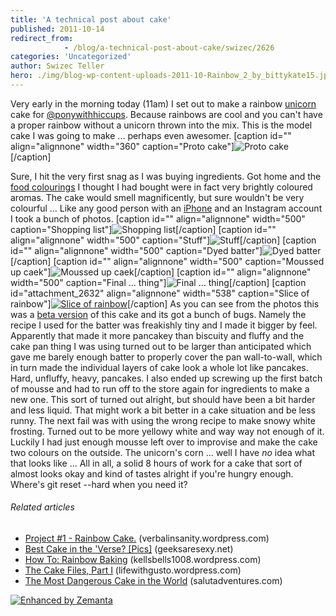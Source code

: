 ```yaml
---
title: 'A technical post about cake'
published: 2011-10-14
redirect_from: 
            - /blog/a-technical-post-about-cake/swizec/2626
categories: 'Uncategorized'
author: Swizec Teller
hero: ./img/blog-wp-content-uploads-2011-10-Rainbow_2_by_bittykate15.jpg
---
```

Very early in the morning today (11am) I set out to make a rainbow [unicorn](http://en.wikipedia.org/wiki/Unicorn "Unicorn") cake for [@ponywithhiccups](http://twitter.com/ponywithhiccups). Because rainbows are cool and you can't have a proper rainbow without a unicorn thrown into the mix. This is the model cake I was going to make ... perhaps even awesomer. \[caption id="" align="alignnone" width="360" caption="Proto cake"]![](./img/blog-wp-content-uploads-2011-10-Rainbow_2_by_bittykate15.jpg "Proto cake")\[/caption]

<!--more-->

Sure, I hit the very first snag as I was buying ingredients. Got home and the [food colourings](http://en.wikipedia.org/wiki/Food_coloring "Food coloring") I thought I had bought were in fact very brightly coloured aromas. The cake would smell magnificently, but sure wouldn't be very colourful ... Like any good person with an [iPhone](http://www.apple.com/iphone "iPhone") and an Instagram account I took a bunch of photos. \[caption id="" align="alignnone" width="500" caption="Shopping list"]![](./img/blog-wp-content-uploads-2011-10-tumblr_lt1vmgp30U1qekjngo1_50010.jpg "Shopping list")\[/caption] \[caption id="" align="alignnone" width="500" caption="Stuff"]![](./img/blog-wp-content-uploads-2011-10-tumblr_lt24i0Xa601qekjngo1_50010.jpg "Stuff")\[/caption] \[caption id="" align="alignnone" width="500" caption="Dyed batter"]![](./img/blog-wp-content-uploads-2011-10-tumblr_lt28wyJXyg1qekjngo1_5009.jpg "Dyed batter")\[/caption] \[caption id="" align="alignnone" width="500" caption="Moussed up caek"]![](./img/blog-wp-content-uploads-2011-10-tumblr_lt2h1exdVZ1qekjngo1_5009.jpg "Moussed up caek")\[/caption] \[caption id="" align="alignnone" width="500" caption="Final ... thing"]![](./img/blog-wp-content-uploads-2011-10-tumblr_lt2j9ptowg1qekjngo1_5009.jpg "Final ... thing")\[/caption] \[caption id="attachment_2632" align="alignnone" width="538" caption="Slice of rainbow"][![](./img/blog-wp-content-uploads-2011-10-3qqjy-1-768x1024.jpg "Slice of rainbow")](http://swizec.com/blog/wp-content/uploads/2011/10/3qqjy-1.jpg)\[/caption] As you can see from the photos this was a [beta version](http://en.wikipedia.org/wiki/Software_release_life_cycle "Software release life cycle") of this cake and its got a bunch of bugs. Namely the recipe I used for the batter was freakishly tiny and I made it bigger by feel. Apparently that made it more pancakey than biscuity and fluffy and the cake pan thing I was using turned out to be larger than anticipated which gave me barely enough batter to properly cover the pan wall-to-wall, which in turn made the individual layers of cake look a whole lot like pancakes. Hard, unfluffy, heavy, pancakes. I also ended up screwing up the first batch of mousse and had to run off to the store again for ingredients to make a new one. This sort of turned out alright, but should have been a bit harder and less liquid. That might work a bit better in a cake situation and be less runny. The next fail was with using the wrong recipe to make snowy white frosting. Turned out to be more yellowy white and way way not enough of it. Luckily I had just enough mousse left over to improvise and make the cake two colours on the outside. The unicorn's corn ... well I have _no_ idea what that looks like ... All in all, a solid 8 hours of work for a cake that sort of almost looks okay and kind of tastes alright if you're hungry enough. Where's git reset --hard when you need it?

###### Related articles

- [Project #1 - Rainbow Cake.](http://verbalinsanity.wordpress.com/2011/08/10/project-1-rainbow-cake/) (verbalinsanity.wordpress.com)
- [Best Cake in the 'Verse? \[Pics\]](http://www.geeksaresexy.net/2011/10/09/best-cake-in-the-verse-pics/) (geeksaresexy.net)
- [How To: Rainbow Baking](http://kellsbells1008.wordpress.com/2011/09/12/how-to-rainbow-baking/) (kellsbells1008.wordpress.com)
- [The Cake Files, Part I](http://lifewithgusto.wordpress.com/2011/10/13/the-cake-files-part-i/) (lifewithgusto.wordpress.com)
- [The Most Dangerous Cake in the World](http://salutadventures.com/2011/10/11/the-most-dangerous-cake-in-the-world/) (salutadventures.com)

[![Enhanced by Zemanta](http://img.zemanta.com/zemified_e.png?x-id=7bf5dc33-8456-4419-8d36-7f45156c0b84)](http://www.zemanta.com/ "Enhanced by Zemanta")